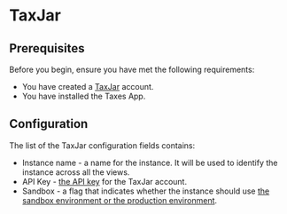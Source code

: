 # TaxJar

## Prerequisites

Before you begin, ensure you have met the following requirements:

- You have created a [TaxJar](https://www.taxjar.com/) account.
- You have installed the Taxes App.

## Configuration

The list of the TaxJar configuration fields contains:

- Instance name - a name for the instance. It will be used to identify the instance across all the views.
- API Key - [the API key](https://developers.taxjar.com/api/reference/#authentication) for the TaxJar account.
- Sandbox - a flag that indicates whether the instance should use [the sandbox environment or the production environment](https://developers.taxjar.com/api/reference/#sandbox-environment).
